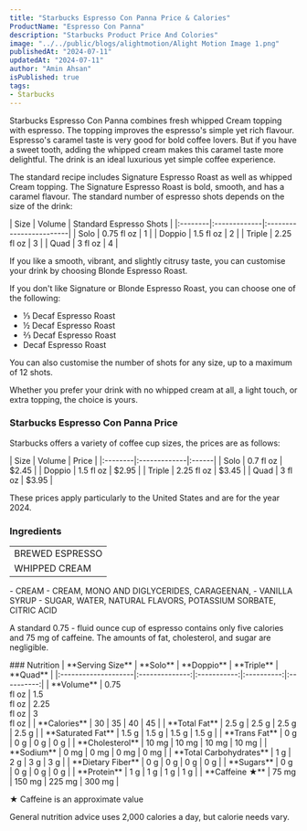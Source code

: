 ```yaml
---
title: "Starbucks Espresso Con Panna Price & Calories"
ProductName: "Espresso Con Panna" 
description: "Starbucks Product Price And Colories"
image: "../../public/blogs/alightmotion/Alight Motion Image 1.png"
publishedAt: "2024-07-11"
updatedAt: "2024-07-11"
author: "Amin Ahsan"
isPublished: true
tags:
- Starbucks
---
```



Starbucks Espresso Con Panna combines fresh whipped Cream topping with espresso. The topping improves the espresso's simple yet rich flavour.
Espresso's caramel taste is very good for bold coffee lovers. But if you have a sweet tooth, adding the whipped cream makes this caramel taste more delightful. The drink is an ideal luxurious yet simple coffee experience.

The standard recipe includes Signature Espresso Roast as well as whipped Cream topping. The Signature Espresso Roast is bold, smooth, and has a caramel flavour. The standard number of espresso shots depends on the size of the drink:

<div style={{width:"300px"}}>
| Size    |  Volume      | Standard Espresso Shots |
|:--------|:-------------|:------------------------|
| Solo    | 0.75 fl oz   | 1                       |
| Doppio  | 1.5 fl oz    | 2                       |
| Triple  | 2.25 fl oz   | 3                       |
| Quad    | 3 fl oz      | 4                       |
</div>

If you like a smooth, vibrant, and slightly citrusy taste, you can customise your drink by choosing Blonde Espresso Roast.

If you don't like Signature or Blonde Espresso Roast, you can choose one of the following:

- ⅓ Decaf Espresso Roast
- ½ Decaf Espresso Roast
- ⅔ Decaf Espresso Roast
- Decaf Espresso Roast

You can also customise the number of shots for any size, up to a maximum of 12 shots.

Whether you prefer your drink with no whipped cream at all, a light touch, or extra topping, the choice is yours.

### Starbucks Espresso Con Panna Price

Starbucks offers a variety of coffee cup sizes, the prices are as follows:

<div style={{width:"300px"}}>
| Size    | Volume       | Price |
|:--------|:-------------|:------|
| Solo    | 0.7 fl oz    | $2.45 |
| Doppio  | 1.5 fl oz    | $2.95 |
| Triple  | 2.25 fl oz   | $3.45 |
| Quad    | 3 fl oz      | $3.95 |
</div>

These prices apply particularly to the United States and are for the year 2024.



<style jsx>{`
  .table-container {
    overflow-x: auto;
    position: relative;
  }
  .table-container table {
    border-collapse: collapse;
    width: 30%;
  }
  .table-container th,
  .table-container td {
    border: 1px solid #ddd;
    padding: 2px;
    min-width: 30px;
    font-size: 11px;
  }
  .table-container th:first-child,
  .table-container td:first-child {
    position: sticky;
    left: 0;
    background-color: white;
    z-index: 1;
  }
  @media (max-width: 768px) {
    .table-container th:not(:first-child),
    .table-container td:not(:first-child) {
      min-width: 50px;
    }
  }
`}</style>

<div className="table-container">

### Ingredients

|                   |
|:------------------|
| BREWED ESPRESSO   |
| WHIPPED CREAM  
<div style={{fontSize:"13px", marginTop: "-10px" }}>
 - CREAM
    - CREAM, MONO AND DIGLYCERIDES, CARAGEENAN, 
 - VANILLA SYRUP
    - SUGAR, WATER, NATURAL FLAVORS, POTASSIUM SORBATE, CITRIC ACID
</div>
</div>

A standard 0.75 - fluid ounce cup of espresso contains only five calories and 75 mg of caffeine. The amounts of fat, cholesterol, and sugar are negligible.
<div className="table-container">
   ### Nutrition
| **Serving Size**    | **Solo**       | **Doppio**   | **Triple** | **Quad**   |
|:--------------------|:--------------:|:-----------:|:----------:|:----------:|
| **Volume**          | 0.75 <br /> fl oz | 1.5 <br /> fl oz | 2.25 <br /> fl oz | 3 <br /> fl oz |
| **Calories**        | 30             | 35          | 40         | 45         |
| **Total Fat**       | 2.5 g          | 2.5 g       | 2.5 g      | 2.5 g      |
| **Saturated Fat**   | 1.5 g          | 1.5 g       | 1.5 g      | 1.5 g      |
| **Trans Fat**       | 0 g            | 0 g         | 0 g        | 0 g        |
| **Cholesterol**     | 10 mg          | 10 mg       | 10 mg      | 10 mg      |
| **Sodium**          | 0 mg           | 0 mg        | 0 mg       | 0 mg       |
| **Total Carbohydrates** | 1 g        | 2 g         | 3 g        | 3 g        |
| **Dietary Fiber**   | 0 g            | 0 g         | 0 g        | 0 g        |
| **Sugars**          | 0 g            | 0 g         | 0 g        | 0 g        |
| **Protein**         | 1 g            | 1 g         | 1 g        | 1 g        |
| **Caffeine ★**     | 75 mg          | 150 mg      | 225 mg     | 300 mg     |
</div>

★ Caffeine is an approximate value
  
General nutrition advice uses 2,000 calories a day, but calorie needs vary.
